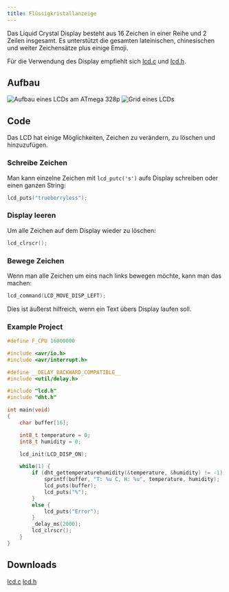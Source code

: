 ```yaml
---
title: Flüssigkristallanzeige
---
```


Das Liquid Crystal Display besteht aus 16 Zeichen in einer Reihe und 2 Zeilen insgesamt. Es unterstützt die gesamten lateinischen, chinesischen und weiter Zeichensätze plus einige Emoji.

Für die Verwendung des Display empfiehlt sich <a href="/embedded_programming/lcd/lcd.c" download>lcd.c</a> und <a href="/embedded_programming/lcd/lcd.h" download>lcd.h</a>.

## Aufbau

![Aufbau eines LCDs am ATmega 328p](/images/embedded_programming/lcd/lcd_composition.png)
![Grid eines LCDs](/images/embedded_programming/lcd/lcd_grid.png)

## Code

Das LCD hat einige Möglichkeiten, Zeichen zu verändern, zu löschen und hinzuzufügen.

### Schreibe Zeichen

Man kann einzelne Zeichen mit `lcd_putc('s')` aufs Display schreiben oder einen ganzen String:

```c
lcd_puts("trueberryless");
```

### Display leeren

Um alle Zeichen auf dem Display wieder zu löschen:

```c
lcd_clrscr();
```

### Bewege Zeichen

Wenn man alle Zeichen um eins nach links bewegen möchte, kann man das machen:

```c
lcd_command(LCD_MOVE_DISP_LEFT);
```

Dies ist äußerst hilfreich, wenn ein Text übers Display laufen soll.

### Example Project

```c
#define F_CPU 16000000

#include <avr/io.h>
#include <avr/interrupt.h>

#define __DELAY_BACKWARD_COMPATIBLE__
#include <util/delay.h>

#include "lcd.h"
#include "dht.h"

int main(void)
{
    char buffer[16];

    int8_t temperature = 0;
    int8_t humidity = 0;

    lcd_init(LCD_DISP_ON);

    while(1) {
        if (dht_gettemperaturehumidity(&temperature, &humidity) != -1) {
            sprintf(buffer, "T: %u C, H: %u", temperature, humidity);
            lcd_puts(buffer);
            lcd_puts("%");
        }
        else {
            lcd_puts("Error");
        }
        _delay_ms(2000);
        lcd_clrscr();
    }
}
```

## Downloads

<a href="/embedded_programming/lcd/lcd.c">lcd.c</a>
<a href="/embedded_programming/lcd/lcd.h">lcd.h</a>
